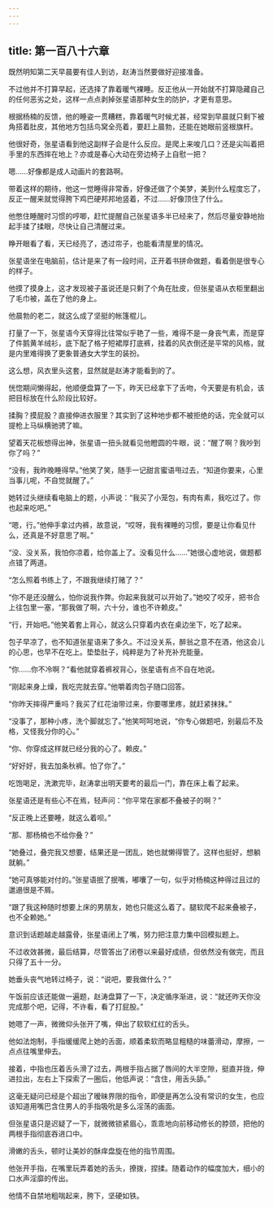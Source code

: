 ```yaml
---
---
---
```

title: 第一百八十六章
---




既然明知第二天早晨要有佳人到访，赵涛当然要做好迎接准备。

不过他并不打算早起，还选择了靠着暖气裸睡。反正他从一开始就不打算隐藏自己的任何恶劣之处，这样一点点剥掉张星语那种女生的防护，才更有意思。

根据杨楠的反馈，他的睡姿一贯糟糕，靠着暖气时候尤甚，经常到早晨就只剩下被角搭着肚皮，其他地方包括鸟窝全亮着，要赶上晨勃，还能在她眼前竖根旗杆。

他很好奇，张星语看到他这副样子会是什么反应。是爬上来唆几口？还是尖叫着把手里的东西摔在地上？亦或是春心大动在旁边椅子上自慰一把？

嗯……好像都是成人动画片的套路啊。

带着这样的期待，他这一觉睡得非常香，好像还做了个美梦，美到什么程度忘了，反正一醒来就觉得胯下鸡巴硬邦邦地竖着，不过……好像顶住了什么。

他憋住睡醒时习惯的哼唧，赶忙提醒自己张星语多半已经来了，然后尽量安静地抬起手揉了揉眼，尽快让自己清醒过来。

睁开眼看了看，天已经亮了，透过帘子，也能看清屋里的情况。

张星语坐在电脑前，估计是来了有一段时间，正开着书拼命做题，看着倒是很专心的样子。

他摸了摸身上，这才发现被子虽说还是只剩了个角在肚皮，但张星语从衣柜里翻出了毛巾被，盖在了他的身上。

他晨勃的老二，就这么成了坚挺的帐篷棍儿。

打量了一下，张星语今天穿得比往常似乎艳了一些，难得不是一身丧气素，而是穿了件鹅黄羊绒衫，底下配了格子短裙厚打底裤，挂着的风衣倒还是平常的风格，就是内里难得换了更象普通女大学生的装扮。

这么想，风衣里头这套，显然就是赵涛才能看到的了。

恍惚期间懒得起，他顺便盘算了一下，昨天已经拿下了舌吻，今天要是有机会，该把目标放在什么阶段比较好。

揉胸？摸屁股？直接伸进衣服里？其实到了这种地步都不被拒绝的话，完全就可以提枪上马纵横驰骋了嘛。

望着天花板想得出神，张星语一扭头就看见他瞪圆的牛眼，说：“醒了啊？我吵到你了吗？”

“没有，我昨晚睡得早。”他笑了笑，随手一记甜言蜜语甩过去，“知道你要来，心里当事儿呢，不自觉就醒了。”

她转过头继续看电脑上的题，小声说：“我买了小笼包，有肉有素，我吃过了。你也起来吃吧。”

“嗯，行。”他伸手拿过内裤，故意说，“哎呀，我有裸睡的习惯，要是让你看见什么，还真是不好意思了啊。”

“没、没关系，我怕你凉着，给你盖上了。没看见什么……”她很心虚地说，做题都点错了两道。

“怎么照着书练上了，不跟我继续打赌了？”

“你不是还没醒么，怕你说我作弊。你起来我就可以开始了。”她咬了咬牙，把书合上往包里一塞，“那我做了啊，六十分，谁也不许赖皮。”

“行，开始吧。”他笑着套上背心，就这么只穿着内衣在桌边坐下，吃了起来。

包子早凉了，也不知道张星语来了多久。不过没关系，醉翁之意不在酒，他这会儿的心思，也早不在吃上。垫垫肚子，纯粹是为了补充补充能量。

“你……你不冷啊？”看他就穿着裤衩背心，张星语有点不自在地说。

“刚起来身上燥，我吃完就去穿。”他嚼着肉包子随口回答。

“你昨天摔得严重吗？我买了红花油带过来，你要哪里疼，就赶紧抹抹。”

“没事了，那种小疼，洗个脚就忘了。”他笑呵呵地说，“你专心做题吧，别最后不及格，又怪我分你的心。”

“你、你穿成这样就已经分我的心了。赖皮。”

“好好好，我去加条秋裤。怕了你了。”

吃饱喝足，洗漱完毕，赵涛拿出明天要考的最后一门，靠在床上看了起来。

张星语还是有些心不在焉，轻声问：“你平常在家都不叠被子的啊？”

“反正晚上还要睡，就这么着呗。”

“那、那杨楠也不给你叠？”

“她叠过，叠完我又想要，结果还是一团乱，她也就懒得管了。这样也挺好，想躺就躺。”

“她可真够能对付的。”张星语抿了抿嘴，嘟囔了一句，似乎对杨楠这种得过且过的邋遢很是不屑。

“跟了我这种随时想要上床的男朋友，她也只能这么着了。腿软爬不起来叠被子，也不全赖她。”

意识到话题越走越露骨，张星语闭上了嘴，努力把注意力集中回模拟题上。

不过收效甚微，最后结算，尽管答出了闭卷以来最好成绩，但依然没有做完，而且只得了五十一分。

她垂头丧气地转过椅子，说：“说吧，要我做什么？”

午饭前应该还能做一遍题，赵涛盘算了一下，决定循序渐进，说：“就还昨天你没完成那个吧，记得，不许看，看了打屁股。”

她嗯了一声，微微仰头张开了嘴，伸出了软软红红的舌头。

他如法炮制，手指缓缓爬上她的舌面，顺着柔软而略显粗糙的味蕾滑动，摩擦，一点点往嘴里伸去。

接着，中指也压着舌头滑了过去，两根手指占据了唇间的大半空隙，挺直并拢，伸进拉出，左右上下探索了一圈后，他低声说：“含住，用舌头舔。”

这毫无疑问已经是个超出了暧昧界限的指令，即便是再怎么没有常识的女生，也应该知道用嘴巴含住男人的手指吸吮是多么淫荡的画面。

但张星语只是迟疑了一下，就微微锁紧眉心，乖乖地向前移动修长的脖颈，把他的两根手指彻底吞进口中。

滑嫩的舌头，顿时让美妙的酥痒盘旋在他的指节周围。

他张开手指，在嘴里玩弄着她的舌头，撩拨，捏揉。随着动作的幅度加大，细小的口水声淫靡的传出。

他情不自禁地粗喘起来，胯下，坚硬如铁。